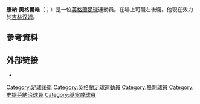 {{expand|time=2015-09-29T11:10:06+00:00}}
{{refimprove|time=2015-09-29T11:10:06+00:00}}
{{noteTA
|G1=Football|G2=EPL|G3=FAcup
|1=zh-hans:斯蒂夫尼奇; zh-hk:史提芬納治; zh-tw:史蒂文納吉;}}
{{Infobox football biography
| name                = 康納·奧格爾維<br />Connor Ogilvie
| fullname            = Connor Stuart Ogilvie
| birth_date          = {{birth date and age|df=yes|1996|2|14}}
| birth_place         = 英格蘭[[Waltham_Abbey|Waltham Abbey]]
| height              = 1.84m
| position            = [[後衛_(足球)|左後衛]]
| currentclub         = [[吉林汉姆足球俱乐部|吉林汉姆]]
| clubnumber          = 6
| youthyears1         =            | youthclubs1 = [[托特纳姆热刺足球俱乐部|热刺]]
| years1              = 2015–2019 | caps1 = 0  | goals1 = 0  | clubs1 = [[托特纳姆热刺足球俱乐部|热刺]]
| years2              = 2015–2016 | caps2 = 21 | goals2 = 1  | clubs2 = → [[史提芬納治足球會|史提芬納治]]<ref>{{cite web|title=CONNOR OGILVIE (ON LOAN)|url=http://www.tottenhamhotspur.com/professionals-profiles/connor-ogilvie/|publisher=tottenhamhotspur|accessdate=27 September 2015|archive-url=https://web.archive.org/web/20151001064610/http://www.tottenhamhotspur.com/professionals-profiles/connor-ogilvie/|archive-date=2015-10-01|dead-url=yes}}</ref>
| years3              = 2017       | caps3 = 18 | goals3 = 0  | clubs3 = → [[史提芬納治足球會|史提芬納治]]
| years4              = 2017–2018 | caps4 = 37 | goals4 = 1  | clubs4 = → [[吉林汉姆足球俱乐部|吉林汉姆]]
| years5              = 2018–2019 | caps5 = 29 | goals5 = 0  | clubs5 = → [[吉林汉姆足球俱乐部|吉林汉姆]]
| years6              = 2019–     | caps6 = 20 | goals6 = 3  | clubs6 = [[吉林汉姆足球俱乐部|吉林汉姆]]
| nationalyears1      = 2011–2012
| nationalteam1       = [[英格蘭16歲以下足球代表隊|英格蘭U16]]
| nationalcaps1       = 2
| nationalgoals1      = 0
| nationalyears2      = 2012–2013
| nationalteam2       = [[英格蘭17歲以下足球代表隊|英格蘭U17]]
| nationalcaps2       = 13
| nationalgoals2      = 1
| club-update         = 2019年12月29日
| nationalteam-update = 2015年8月28日
}}
'''康納·奧格爾維'''（{{lang-en|Connor Ogilvie}}；{{bd|1996年|2月14日}}）是一位[[英格蘭|英格蘭]][[足球|足球]]運動員。在場上司職左後衛。他現在效力於[[吉林汉姆足球俱乐部|吉林汉姆]]。

==參考資料== 
{{reflist}}

==外部链接==
* {{soccerway|connor-ogilvie/261608}}

{{DEFAULTSORT:Ogilvie, Connor}}
[[Category:足球後衛|Category:足球後衛]]
[[Category:英格蘭足球運動員|Category:英格蘭足球運動員]]
[[Category:熱刺球員|Category:熱刺球員]]
[[Category:史提芬納治球員|Category:史提芬納治球員]]
[[Category:基寧咸球員|Category:基寧咸球員]]